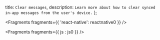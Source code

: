   title: `Clear messages`,
  description: `Learn more about how to clear synced in-app messages from the user's device.`
};


<Fragments fragments={{ 'react-native': reactnative0 }} />


<Fragments fragments={{ js : js0 }} />
